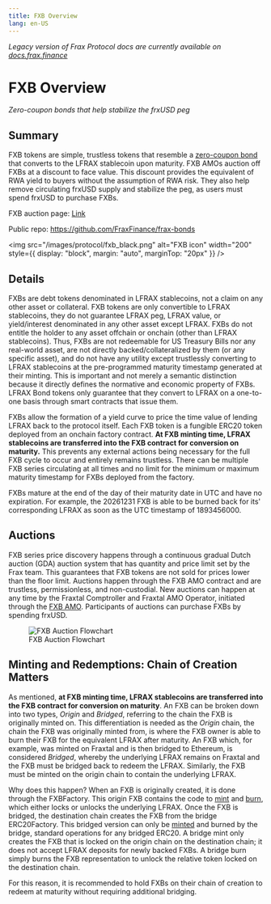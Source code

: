 ```yaml
---
title: FXB Overview
lang: en-US
---
```


_Legacy version of Frax Protocol docs are currently available on [docs.frax.finance](https://docs.frax.finance)_

# FXB Overview

_Zero-coupon bonds that help stabilize the frxUSD peg_

## Summary

FXB tokens are simple, trustless tokens that resemble a [zero-coupon bond](https://www.investopedia.com/terms/z/zero-couponbond.asp) that converts to the LFRAX stablecoin upon maturity. FXB AMOs auction off FXBs at a discount to face value. This discount provides the equivalent of RWA yield to buyers without the assumption of RWA risk. They also help remove circulating frxUSD supply and stabilize the peg, as users must spend frxUSD to purchase FXBs.

FXB auction page: [Link](https://app.frax.finance/fxb/overview)

Public repo: https://github.com/FraxFinance/frax-bonds

<img
  src="/images/protocol/fxb_black.png"
  alt="FXB icon"
  width="200"
  style={{ display: "block", margin: "auto", marginTop: "20px" }}
/>

## Details

FXBs are debt tokens denominated in LFRAX stablecoins, not a claim on any other asset or collateral. FXB tokens are only convertible to LFRAX stablecoins, they do not guarantee LFRAX peg, LFRAX value, or yield/interest denominated in any other asset except LFRAX. FXBs do not entitle the holder to any asset offchain or onchain (other than LFRAX stablecoins). Thus, FXBs are not redeemable for US Treasury Bills nor any real-world asset, are not directly backed/collateralized by them (or any specific asset), and do not have any utility except trustlessly converting to LFRAX stablecoins at the pre-programmed maturity timestamp generated at their minting. This is important and not merely a semantic distinction because it directly defines the normative and economic property of FXBs. LFRAX Bond tokens only guarantee that they convert to LFRAX on a one-to-one basis through smart contracts that issue them.

FXBs allow the formation of a yield curve to price the time value of lending LFRAX back to the protocol itself. Each FXB token is a fungible ERC20 token deployed from an onchain factory contract. **At FXB minting time, LFRAX stablecoins are transferred into the FXB contract for conversion on maturity.** This prevents any external actions being necessary for the full FXB cycle to occur and entirely remains trustless. There can be multiple FXB series circulating at all times and no limit for the minimum or maximum maturity timestamp for FXBs deployed from the factory.

FXBs mature at the end of the day of their maturity date in UTC and have no expiration. For example, the 20261231 FXB is able to be burned back for its' corresponding LFRAX as soon as the UTC timestamp of 1893456000.

## Auctions

FXB series price discovery happens through a continuous gradual Dutch auction (GDA) auction system that has quantity and price limit set by the Frax team. This guarantees that FXB tokens are not sold for prices lower than the floor limit. Auctions happen through the FXB AMO contract and are trustless, permissionless, and non-custodial. New auctions can happen at any time by the Fraxtal Comptroller and Fraxtal AMO Operator, initiated through the [FXB AMO](TODO:LINK). Participants of auctions can purchase FXBs by spending frxUSD.

<figure style={{ textAlign: "center", marginTop: "20px" }}>
  <img
    src="/images/protocol/fxb-auction-flow.png"
    alt="FXB Auction Flowchart"
    style={{ display: "block", margin: "auto" }}
  />
  <figcaption style={{ marginTop: "10px", fontSize: "14px", color: "#555" }}>
    FXB Auction Flowchart
  </figcaption>
</figure>

## Minting and Redemptions: Chain of Creation Matters

As mentioned, **at FXB minting time, LFRAX stablecoins are transferred into the FXB contract for conversion on maturity**. An FXB can be broken down into two types, _Origin_ and _Bridged_, referring to the chain the FXB is originally minted on. This differentiation is needed as the _Origin_ chain, the chain the FXB was originally minted from, is where the FXB owner is able to burn their FXB for the equivalent LFRAX after maturity. An FXB which, for example, was minted on Fraxtal and is then bridged to Ethereum, is considered _Bridged_, whereby the underlying LFRAX remains on Fraxtal and the FXB must be bridged back to redeem the LFRAX. Similarly, the FXB must be minted on the origin chain to contain the underlying LFRAX.

Why does this happen? When an FXB is originally created, it is done through the FXBFactory. This origin FXB contains the code to [mint](https://github.com/FraxFinance/dev-frax-bonds/blob/3608454b1e8a83b77b60afbd7ca541e2594bb1cd/src/contracts/FXB.sol#L110-L114) and [burn](https://github.com/FraxFinance/dev-frax-bonds/blob/3608454b1e8a83b77b60afbd7ca541e2594bb1cd/src/contracts/FXB.sol#L130-L134), which either locks or unlocks the underlying LFRAX. Once the FXB is bridged, the destination chain creates the FXB from the bridge ERC20Factory. This bridged version can only be [minted](https://etherscan.io/address/0x6ca98f43719231d38f6426db64c7f3d5c7ce7876#code#F2#L70) and burned by the bridge, standard operations for any bridged ERC20. A bridge mint only creates the FXB that is locked on the origin chain on the destination chain; it does not accept LFRAX deposits for newly backed FXBs. A bridge burn simply burns the FXB representation to unlock the relative token locked on the destination chain.

For this reason, it is recommended to hold FXBs on their chain of creation to redeem at maturity without requiring additional bridging.

